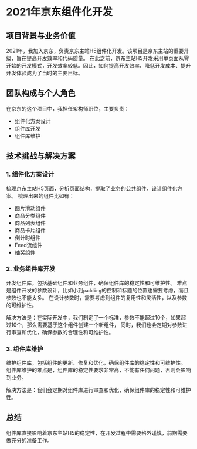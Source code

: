 # 2021年京东组件化开发

## 项目背景与业务价值

2021年，我加入京东，负责京东主站H5组件化开发。该项目是京东主站的重要升级，旨在提高开发效率和代码质量。
在此之前，京东主站H5开发采用单页面从零开始的开发模式，开发效率较低。因此，如何提高开发效率、降低开发成本、提升开发体验成为了当时的主要目标。

## 团队构成与个人角色

在京东的这个项目中，我担任架构师职位，主要负责：
- 组件化方案设计
- 组件库开发
- 组件库维护

## 技术挑战与解决方案

### 1. 组件化方案设计 
梳理京东主站H5页面，分析页面结构，提取了业务的公共组件，设计组件化方案。
梳理出来的组件比如有：
- 图片滑动组件
- 商品分类组件
- 商品列表组件
- 商品卡片组件
- 倒计时组件
- Feed流组件
- 抽奖组件

### 2. 业务组件库开发
开发组件库，包括基础组件和业务组件，确保组件库的稳定性和可维护性。
难点是组件开发的参数设计，比如小到`padding`的控制和标题的位置也需要考虑，而且参数也不能太多。
在设计参数时，需要考虑到组件的复用性和灵活性，以及参数的可维护性。

解决方法是：在实际开发中，我们制定了一个标准，参数不能超过10个，如果超过10个，那么需要基于这个组件创建一个新组件，
同时，我们也会定期对参数进行审查和优化，确保参数的合理性和可维护性。

### 3. 组件库维护
维护组件库，包括组件的更新、修复和优化，确保组件库的稳定性和可维护性。
组件库维护的难点是，组件库的稳定性要求非常高，不能有任何问题，否则会影响到业务。

解决方法是：我们会定期对组件库进行审查和优化，确保组件库的稳定性和可维护性。

## 总结
组件库直接影响着京东主站H5的稳定性，在开发过程中需要格外谨慎，前期需要做充分的准备工作。
